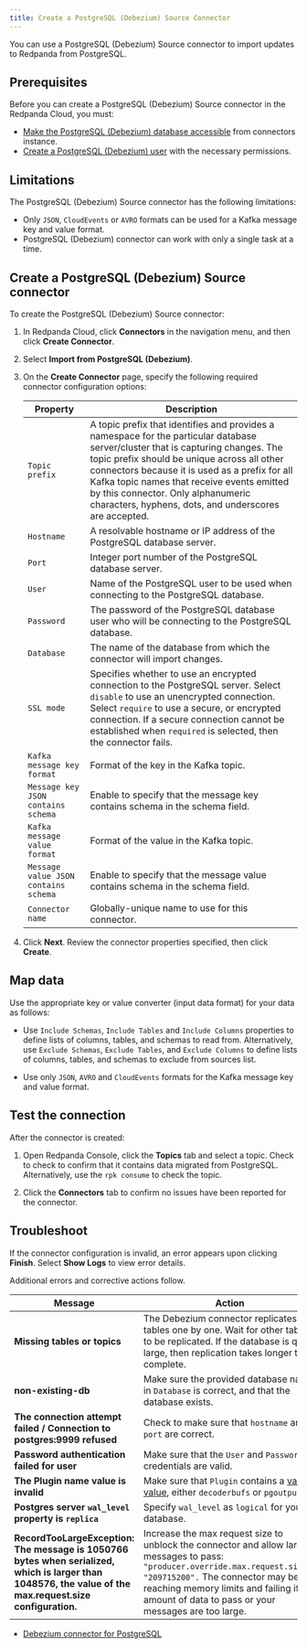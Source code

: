 ```yaml
---
title: Create a PostgreSQL (Debezium) Source Connector
---
```


<head>
    <meta name="title" content="Create a PostgreSQL (Debezium) Source Connector | Redpanda Docs"/>
    <meta name="description" content="Use the Redpanda Cloud UI to create a PostgreSQL (Debezium) Source Connector."/>
    <link rel="canonical" href="https://docs.redpanda.com/docs/deploy/deployment-option/cloud/managed-connectors/create-postgresql-connector/" />
</head>


You can use a PostgreSQL (Debezium) Source connector to import updates to Redpanda from PostgreSQL.

## Prerequisites

Before you can create a PostgreSQL (Debezium) Source connector in the Redpanda Cloud, you
must:

- [Make the PostgreSQL (Debezium) database accessible](https://debezium.io/documentation/reference/stable/connectors/postgresql.html#postgresql-security)
  from connectors instance.
- [Create a PostgreSQL (Debezium) user](https://debezium.io/documentation/reference/stable/connectors/postgresql.html#postgresql-permissions)
  with the necessary permissions.

## Limitations

The PostgreSQL (Debezium) Source connector has the following limitations:

- Only `JSON`, `CloudEvents` or `AVRO` formats can be used for a Kafka message key and value format.
- PostgreSQL (Debezium) connector can work with only a single task at a time.

## Create a PostgreSQL (Debezium) Source connector

To create the PostgreSQL (Debezium) Source connector:

1. In Redpanda Cloud, click **Connectors** in the navigation menu, and then
   click **Create Connector**.
2. Select **Import from PostgreSQL (Debezium)**.
3. On the **Create Connector** page, specify the following required connector
   configuration options:

   | Property                             | Description |
   | ------------------------------------ | ----------- |
   | `Topic prefix`                       | A topic prefix that identifies and provides a namespace for the particular database server/cluster that is capturing changes. The topic prefix should be unique across all other connectors because it is used as a prefix for all Kafka topic names that receive events emitted by this connector. Only alphanumeric characters, hyphens, dots, and underscores are accepted. |
   | `Hostname`                           | A resolvable hostname or IP address of the PostgreSQL database server. |
   | `Port`                               | Integer port number of the PostgreSQL database server. |
   | `User`                               | Name of the PostgreSQL user to be used when connecting to the PostgreSQL database. |
   | `Password`                           | The password of the PostgreSQL database user who will be connecting to the PostgreSQL database. |
   | `Database`                           | The name of the database from which the connector will import changes. |
   | `SSL mode`                           | Specifies whether to use an encrypted connection to the PostgreSQL server. Select `disable` to use an unencrypted connection. Select `require` to use a secure, or encrypted connection. If a secure connection cannot be established when `required` is selected, then the connector fails.  |
   | `Kafka message key format`           | Format of the key in the Kafka topic. |
   | `Message key JSON contains schema`   | Enable to specify that the message key contains schema in the schema field. |
   | `Kafka message value format`         | Format of the value in the Kafka topic. |
   | `Message value JSON contains schema` | Enable to specify that the message value contains schema in the schema field. |
   | `Connector name`                     | Globally-unique name to use for this connector. |
4. Click **Next**. Review the connector properties specified, then click **Create**.

## Map data

Use the appropriate key or value converter (input data format) for your data as follows:

- Use `Include Schemas`, `Include Tables` and `Include Columns` properties to define
  lists of columns, tables, and schemas to read from. Alternatively, use `Exclude Schemas`,
  `Exclude Tables`, and `Exclude Columns` to define lists of columns, tables, and
  schemas to exclude from sources list.

- Use only `JSON`, `AVRO` and `CloudEvents` formats for the Kafka message key and value format.

## Test the connection

After the connector is created:

1. Open Redpanda Console, click the **Topics** tab and select a topic.
   Check to check to confirm that it contains data migrated from PostgreSQL.
   Alternatively, use the `rpk consume` to check the topic.

2. Click the **Connectors** tab to confirm no issues have been reported for the
   connector.

## Troubleshoot

If the connector configuration is invalid, an error appears upon clicking **Finish**.
Select **Show Logs** to view error details.

Additional errors and corrective actions follow.

| Message | Action |
|---------|--------|
| **Missing tables or topics** | The Debezium connector replicates tables one by one. Wait for other tables to be replicated. If the database is quite large, then replication takes longer to complete. |
| **non-existing-db** | Make sure the provided database name in `Database` is correct, and that the database exists. |
| **The connection attempt failed / Connection to postgres:9999 refused** | Check to make sure that `hostname` and `port` are correct. |
| **Password authentication failed for user** | Make sure that the `User` and `Password` credentials are valid. |
| **The Plugin name value is invalid** | Make sure that `Plugin` contains a [valid value](https://debezium.io/documentation/reference/stable/connectors/postgresql.html#postgresql-property-plugin-name), either `decoderbufs` or `pgoutput`. |
| **Postgres server `wal_level` property is `replica`** | Specify `wal_level` as `logical` for your database. |
| **RecordTooLargeException: The message is 1050766 bytes when serialized, which is larger than 1048576, the value of the max.request.size configuration.** | Increase the max request size to unblock the connector and allow large messages to pass: ```"producer.override.max.request.size": "209715200".``` The connector may be reaching memory limits and failing if the amount of data to pass or your messages are too large. |

<SuggestedReading/>

* [Debezium connector for PostgreSQL](https://debezium.io/documentation/reference/stable/connectors/postgresql.html)
